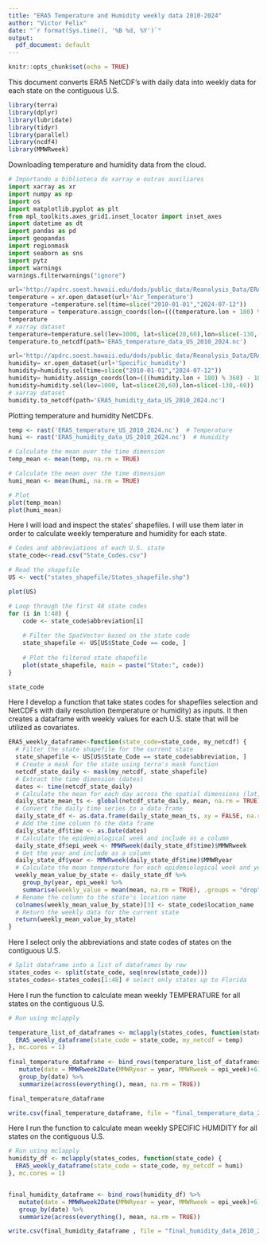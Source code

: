 ```yaml
---
title: "ERA5 Temperature and Humidity weekly data 2010-2024"
author: "Victor Felix"
date: "`r format(Sys.time(), '%B %d, %Y')`"
output:
  pdf_document: default
---
```


```r
knitr::opts_chunk$set(echo = TRUE)
```

This document converts ERA5 NetCDF's with daily data into weekly data for each state on the contiguous U.S. 

```r
library(terra)
library(dplyr)
library(lubridate)
library(tidyr)
library(parallel)
library(ncdf4)
library(MMWRweek)
```

Downloading temperature and humidity data from the cloud.

```python
# Importando a biblioteca do xarray e outras auxiliares
import xarray as xr
import numpy as np
import os
import matplotlib.pyplot as plt
from mpl_toolkits.axes_grid1.inset_locator import inset_axes
import datetime as dt
import pandas as pd
import geopandas
import regionmask
import seaborn as sns
import pytz
import warnings
warnings.filterwarnings("ignore")

url='http://apdrc.soest.hawaii.edu/dods/public_data/Reanalysis_Data/ERA5/daily_3d/'
temperature = xr.open_dataset(url+'Air_Temperature')
temperature =temperature.sel(time=slice("2010-01-01","2024-07-12"))
temperature = temperature.assign_coords(lon=(((temperature.lon + 180) % 360) - 180))
temperature
# xarray dataset
temperature=temperature.sel(lev=1000, lat=slice(20,60),lon=slice(-130,-60))
temperature.to_netcdf(path='ERA5_temperature_data_US_2010_2024.nc')

url='http://apdrc.soest.hawaii.edu/dods/public_data/Reanalysis_Data/ERA5/daily_3d/'
humidity= xr.open_dataset(url+'Specific_humidity')
humidity=humidity.sel(time=slice("2010-01-01","2024-07-12"))
humidity= humidity.assign_coords(lon=(((humidity.lon + 180) % 360) - 180))
humidity=humidity.sel(lev=1000, lat=slice(20,60),lon=slice(-130,-60))
# xarray dataset
humidity.to_netcdf(path='ERA5_humidity_data_US_2010_2024.nc')
```

Plotting temperature and humidity NetCDFs.

```r
temp <- rast('ERA5_temperature_US_2010_2024.nc')  # Temperature
humi <- rast('ERA5_humidity_data_US_2010_2024.nc')  # Humidity

# Calculate the mean over the time dimension
temp_mean <- mean(temp, na.rm = TRUE)  

# Calculate the mean over the time dimension
humi_mean <- mean(humi, na.rm = TRUE)  

# Plot
plot(temp_mean)
plot(humi_mean)
```

Here I will load and inspect the states' shapefiles. I will use them later in order to calculate weekly temperature and humidity for each state.

```r
# Codes and abbreviations of each U.S. state
state_code<-read.csv("State_Codes.csv")

# Read the shapefile
US <- vect("states_shapefile/States_shapefile.shp")

plot(US)

# Loop through the first 48 state codes
for (i in 1:48) {
    code <- state_code$abbreviation[i]
    
    # Filter the SpatVector based on the state code
    state_shapefile <- US[US$State_Code == code, ]
    
    # Plot the filtered state shapefile
    plot(state_shapefile, main = paste("State:", code))
}

state_code
```

Here I develop a function that take states codes for shapefiles selection and NetCDFs with daily resolution (temperature or humidity) as inputs. It then creates a dataframe with weekly values for each U.S. state that will be utilized as covariates.

```r
ERA5_weekly_dataframe<-function(state_code=state_code, my_netcdf) {
  # Filter the state shapefile for the current state
  state_shapefile <- US[US$State_Code == state_code$abbreviation, ]
  # Create a mask for the state using terra's mask function
  netcdf_state_daily <- mask(my_netcdf, state_shapefile)
  # Extract the time dimension (dates)
  dates <- time(netcdf_state_daily)
  # Calculate the mean for each day across the spatial dimensions (lat, lon)
  daily_state_mean_ts <- global(netcdf_state_daily, mean, na.rm = TRUE)
  # Convert the daily time series to a data frame
  daily_state_df <- as.data.frame(daily_state_mean_ts, xy = FALSE, na.rm = TRUE)
  # Add the time column to the data frame
  daily_state_df$time <- as.Date(dates)
  # Calculate the epidemiological week and include as a column
  daily_state_df$epi_week <- MMWRweek(daily_state_df$time)$MMWRweek
  # Get the year and include as a column
  daily_state_df$year <- MMWRweek(daily_state_df$time)$MMWRyear
  # Calculate the mean temperature for each epidemiological week and year
  weekly_mean_value_by_state <- daily_state_df %>%
    group_by(year, epi_week) %>%
    summarise(weekly_value = mean(mean, na.rm = TRUE), .groups = "drop") 
  # Rename the column to the state's location name
  colnames(weekly_mean_value_by_state)[3] <- state_code$location_name
  # Return the weekly data for the current state
  return(weekly_mean_value_by_state)
}
```

Here I select only the abbreviations and state codes of states on the contiguous U.S.

```r
# Split dataframe into a list of dataframes by row
states_codes <- split(state_code, seq(nrow(state_code)))
states_codes<-states_codes[1:48] # select only states up to Florida
```

Here I run the function to calculate mean weekly TEMPERATURE for all states on the contiguous U.S.

```r
# Run using mclapply

temperature_list_of_dataframes <- mclapply(states_codes, function(state_code) {
  ERA5_weekly_dataframe(state_code = state_code, my_netcdf = temp)
}, mc.cores = 1)
 
final_temperature_dataframe <- bind_rows(temperature_list_of_dataframes) %>%
   mutate(date = MMWRweek2Date(MMWRyear = year, MMWRweek = epi_week)+6)%>% # I need to add 6 to get the end_week_day
   group_by(date) %>%
   summarize(across(everything(), mean, na.rm = TRUE))

final_temperature_dataframe

write.csv(final_temperature_dataframe, file = "final_temperature_data_2010_2024.csv")
```

Here I run the function to calculate mean weekly SPECIFIC HUMIDITY for all states on the contiguous U.S.

```r
# Run using mclapply
humidity_df <- mclapply(states_codes, function(state_code) {
  ERA5_weekly_dataframe(state_code = state_code, my_netcdf = humi)
}, mc.cores = 1)


final_humidity_dataframe <- bind_rows(humidity_df) %>%
   mutate(date = MMWRweek2Date(MMWRyear = year, MMWRweek = epi_week)+6)%>%
   group_by(date) %>%
   summarize(across(everything(), mean, na.rm = TRUE))

write.csv(final_humidity_dataframe , file = "final_humidity_data_2010_2024.csv")
```


